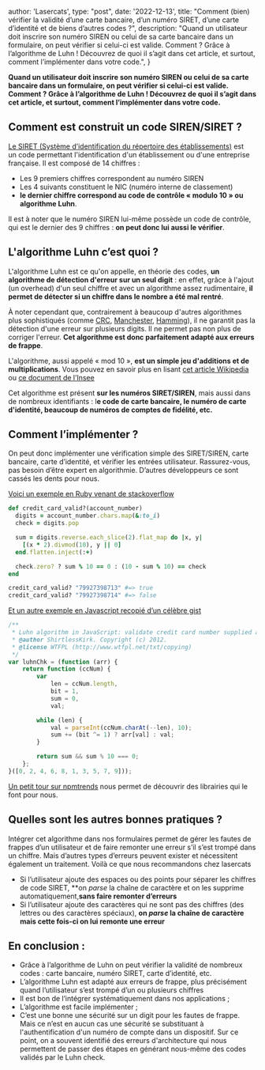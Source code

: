   author: 'Lasercats',
  type: "post",
  date: '2022-12-13',
  title: "Comment (bien) vérifier la validité d’une carte bancaire, d’un numéro SIRET, d’une carte d’identité et de biens d’autres codes ?",
  description:
    "Quand un utilisateur doit inscrire son numéro SIREN ou celui de sa carte bancaire dans un formulaire, on peut vérifier si celui-ci est valide. Comment ? Grâce à l’algorithme de Luhn ! Découvrez de quoi il s’agit dans cet article, et surtout, comment l’implémenter dans votre code.",
}


**Quand un utilisateur doit inscrire son numéro SIREN ou celui de sa carte bancaire dans un formulaire, on peut vérifier si celui-ci est valide. Comment ? Grâce à l’algorithme de Luhn ! Découvrez de quoi il s’agit dans cet article, et surtout, comment l’implémenter dans votre code.**
## Comment est construit un code SIREN/SIRET ?

[Le SIRET (Système d’identification du répertoire des établissements)](https://fr.wikipedia.org/wiki/Syst%C3%A8me_d%27identification_du_r%C3%A9pertoire_des_%C3%A9tablissements) est un code permettant l'identification d'un établissement ou d'une entreprise française. Il est composé de 14 chiffres :

- Les 9 premiers chiffres correspondent au numéro SIREN
- Les 4 suivants constituent le NIC (numéro interne de classement)
- **le dernier chiffre correspond au code de contrôle « modulo 10 » ou algorithme Luhn**.

Il est à noter que le numéro SIREN lui-même possède un code de contrôle, qui est le dernier des 9 chiffres : **on peut donc lui aussi le vérifier**.

## L'algorithme Luhn c’est quoi ?

L'algorithme Luhn est ce qu'on appelle, en théorie des codes, **un algorithme de détection d'erreur sur un seul digit** : en effet, grâce à l'ajout (un overhead) d'un seul chiffre et avec un algorithme assez rudimentaire, **il permet de détecter si un chiffre dans le nombre a été mal rentré**.

À noter cependant que, contrairement à beaucoup d'autres algorithmes plus sophistiqués (comme [CRC](https://fr.wikipedia.org/wiki/Contr%C3%B4le_de_redondance_cyclique), [Manchester](https://fr.wikipedia.org/wiki/Codage_Manchester), [Hamming](https://fr.wikipedia.org/wiki/Code_de_Hamming)), il ne garantit pas la détection d'une erreur sur plusieurs digits. Il ne permet pas non plus de corriger l'erreur. **Cet algorithme est donc parfaitement adapté aux erreurs de frappe**.

L'algorithme, aussi appelé « mod 10 », **est un simple jeu d'additions et de multiplications**. Vous pouvez en savoir plus en lisant [cet article Wikipedia](https://fr.wikipedia.org/wiki/Formule_de_Luhn#Explications_informelles) ou [ce document de l’Insee](https://www.sirene.fr/static-resources/doc/lettres/lettre-16-novembre-2013.pdf)

Cet algorithme est présent **sur les numéros SIRET/SIREN**, mais aussi dans de nombreux identifiants : l**e code de carte bancaire, le numéro de carte d'identité, beaucoup de numéros de comptes de fidélité, etc.**

## Comment l’implémenter ?

On peut donc implémenter une vérification simple des SIRET/SIREN, carte bancaire, carte d’identité, et vérifier les entrées utilisateur. Rassurez-vous, pas besoin d’être expert en algorithmie. D’autres développeurs ce sont cassés les dents pour nous.

[Voici un exemple en Ruby venant de stackoverflow](https://stackoverflow.com/questions/9188360/implementing-the-luhn-algorithm-in-ruby)

```ruby
def credit_card_valid?(account_number)
  digits = account_number.chars.map(&:to_i)
  check = digits.pop

  sum = digits.reverse.each_slice(2).flat_map do |x, y|
    [(x * 2).divmod(10), y || 0]
  end.flatten.inject(:+)

  check.zero? ? sum % 10 == 0 : (10 - sum % 10) == check
end

credit_card_valid? "79927398713" #=> true
credit_card_valid? "79927398714" #=> false
```

[Et un autre exemple en Javascript recopié d’un célèbre gist](https://gist.github.com/ShirtlessKirk/2134376)

```js
/**
 * Luhn algorithm in JavaScript: validate credit card number supplied as string of numbers
 * @author ShirtlessKirk. Copyright (c) 2012.
 * @license WTFPL (http://www.wtfpl.net/txt/copying)
 */
var luhnChk = (function (arr) {
    return function (ccNum) {
        var 
            len = ccNum.length,
            bit = 1,
            sum = 0,
            val;

        while (len) {
            val = parseInt(ccNum.charAt(--len), 10);
            sum += (bit ^= 1) ? arr[val] : val;
        }

        return sum && sum % 10 === 0;
    };
}([0, 2, 4, 6, 8, 1, 3, 5, 7, 9]));
```

[Un petit tour sur npmtrends](https://npmtrends.com/fast-luhn-vs-luhn-vs-luhn-alg-vs-luhn-js*) nous permet de découvrir des librairies qui le font pour nous.

## Quelles sont les autres bonnes pratiques ?

Intégrer cet algorithme dans nos formulaires permet de gérer les fautes de frappes d’un utilisateur et de faire remonter une erreur s’il s’est trompé dans un chiffre. Mais d’autres types d’erreurs peuvent exister et nécessitent également un traitement. Voilà ce que nous recommandons chez lasercats

- Si l’utilisateur ajoute des espaces ou des points pour séparer les chiffres de code SIRET, **on *parse* la chaîne de caractère et on les supprime automatiquement,**sans faire remonter d’erreurs**
- Si l’utilisateur ajoute des caractères qui ne sont pas des chiffres (des lettres ou des caractères spéciaux),  **on *parse* la chaîne de caractère mais cette fois-ci on lui remonte une erreur**

## En conclusion :

- Grâce à l’algorithme de Luhn on peut vérifier la validité de nombreux codes : carte bancaire, numéro SIRET, carte d’identité, etc.
- L’algorithme Luhn est adapté aux erreurs de frappe, plus précisément quand l’utilisateur s’est trompé d’un ou plusieurs chiffres
- Il est bon de l’intégrer systématiquement dans nos applications ;
- L’algorithme est facile implémenter ;
- C’est une bonne une sécurité sur un digit pour les fautes de frappe. Mais ce n’est en aucun cas une sécurité se substituant à l'authentification d'un numéro de compte dans un dispositif. Sur ce point, on a souvent identifié des erreurs d'architecture qui nous permettent de passer des étapes en générant nous-même des codes validés par le Luhn check.